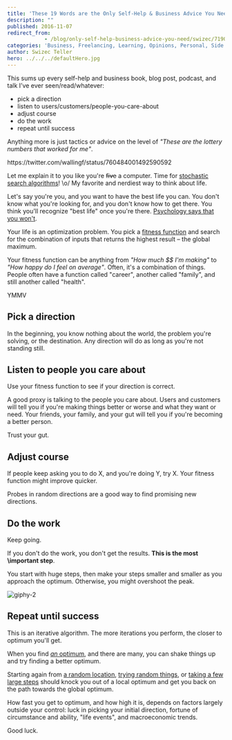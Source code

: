 ```yaml
---
title: 'These 19 Words are the Only Self-Help & Business Advice You Need'
description: ""
published: 2016-11-07
redirect_from: 
            - /blog/only-self-help-business-advice-you-need/swizec/7190
categories: 'Business, Freelancing, Learning, Opinions, Personal, Side Projects, Startups'
author: Swizec Teller
hero: ../../../defaultHero.jpg
---
```

This sums up every self-help and business book, blog post, podcast, and talk I’ve ever seen/read/whatever:



- pick a direction
- listen to users/customers/people-you-care-about
- adjust course
- do the work
- repeat until success



Anything more is just tactics or advice on the level of _"These are the lottery numbers that worked for me"_.



https&#x3A;//twitter.com/wallingf/status/760484001492590592



Let me explain it to you like you're ~~five~~ a computer. Time for [stochastic search algorithms](https://en.wikipedia.org/wiki/Stochastic_optimization)! \\o/ My favorite and nerdiest way to think about life.



Let's say you're you, and you want to have the best life you can. You don't know what you're looking for, and you don't know how to get there. You think you'll recognize "best life" once you're there. [Psychology says that you won't](https://en.wikipedia.org/wiki/Hedonic_treadmill).



Your life is an optimization problem. You pick a [fitness function](https://en.wikipedia.org/wiki/Fitness_function) and search for the combination of inputs that returns the highest result – the global maximum.



Your fitness function can be anything from _"How much $$ I'm making"_ to _"How happy do I feel on average"_. Often, it's a combination of things. People often have a function called "career", another called "family", and still another called "health".



YMMV



## Pick a direction



In the beginning, you know nothing about the world, the problem you're solving, or the destination. Any direction will do as long as you're not standing still.



## Listen to people you care about



Use your fitness function to see if your direction is correct.



A good proxy is talking to the people you care about. Users and customers will tell you if you're making things better or worse and what they want or need. Your friends, your family, and your gut will tell you if you're becoming a better person.



Trust your gut.



## Adjust course



If people keep asking you to do X, and you're doing Y, try X. Your fitness function might improve quicker.



Probes in random directions are a good way to find promising new directions.



## Do the work



Keep going.



If you don't do the work, you don't get the results. **This is the most \\important step**.



You start with huge steps, then make your steps smaller and smaller as you approach the optimum. Otherwise, you might overshoot the peak.



![giphy-2](./img/blog-wp-content-uploads-2016-11-giphy-2.gif)



## Repeat until success



This is an iterative algorithm. The more iterations you perform, the closer to optimum you'll get.



When you find [_an_ optimum](https://en.wikipedia.org/wiki/Maxima_and_minima), and there are many, you can shake things up and try finding a better optimum.



Starting again from [a random location](https://en.wikipedia.org/wiki/Random_forest), [trying random things](https://en.wikipedia.org/wiki/Monte_Carlo_method), or [taking a few large steps](https://en.wikipedia.org/wiki/Simulated_annealing) should knock you out of a local optimum and get you back on the path towards the global optimum.



How fast you get to optimum, and how high it is, depends on factors largely outside your control: luck in picking your initial direction, fortune of circumstance and ability, "life events", and macroeconomic trends.



Good luck.